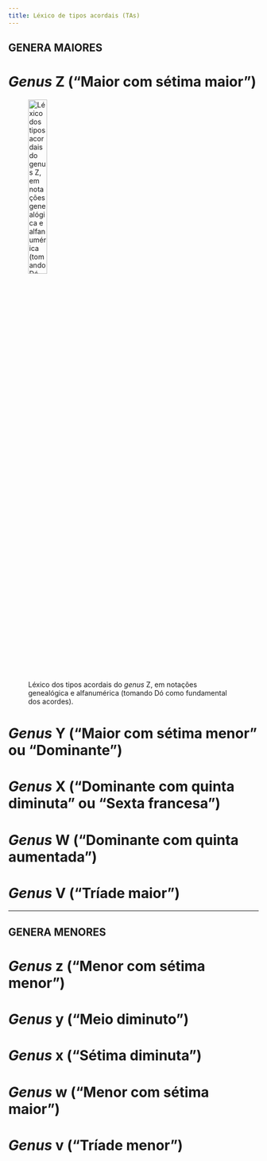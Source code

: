 ```yaml
---
title: Léxico de tipos acordais (TAs)
---
```


## GENERA MAIORES

# *Genus* Z ("Maior com sétima maior")

![Léxico dos tipos acordais do *genus* Z, em notações genealógica e alfanumérica (tomando Dó como fundamental dos acordes).](../figs/lex-ta-01.png){width=30%}

# *Genus* Y ("Maior com sétima menor" ou "Dominante")


# *Genus* X ("Dominante com quinta diminuta" ou "Sexta francesa")


# *Genus* W ("Dominante com quinta aumentada")


# *Genus* V ("Tríade maior")

---

## GENERA MENORES

# *Genus* z ("Menor com sétima menor")


# *Genus* y ("Meio diminuto")


# *Genus* x ("Sétima diminuta")


# *Genus* w ("Menor com sétima maior")


# *Genus* v ("Tríade menor")

